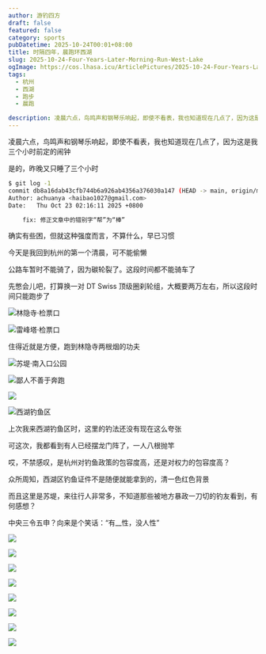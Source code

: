 ```yaml
---
author: 游钓四方
draft: false
featured: false
category: sports
pubDatetime: 2025-10-24T00:01+08:00
title: 时隔四年，晨跑环西湖
slug: 2025-10-24-Four-Years-Later-Morning-Run-West-Lake
ogImage: https://cos.lhasa.icu/ArticlePictures/2025-10-24-Four-Years-Later-Morning-Run-West-Lake/20251023192937_485_266.jpg_81
tags:
  - 杭州
  - 西湖
  - 跑步
  - 晨跑

description: 凌晨六点，鸟鸣声和钢琴乐响起，即使不看表，我也知道现在几点了，因为这是我三个小时前定的闹钟
---
```


凌晨六点，鸟鸣声和钢琴乐响起，即使不看表，我也知道现在几点了，因为这是我三个小时前定的闹钟

是的，昨晚又只睡了三个小时

```bash
$ git log -1
commit db8a16dab43cfb744b6a926ab4356a376030a147 (HEAD -> main, origin/main, origin/HEAD)
Author: achuanya <haibao1027@gmail.com>
Date:   Thu Oct 23 02:16:11 2025 +0800

    fix: 修正文章中的错别字“帮”为“棒”
```

确实有些困，但就这种强度而言，不算什么，早已习惯

今天是我回到杭州的第一个清晨，可不能偷懒

公路车暂时不能骑了，因为碳轮裂了。这段时间都不能骑车了

先憋会儿吧，打算换一对 DT Swiss 顶级圈刹轮组，大概要两万左右，所以这段时间只能跑步了

<Img
  src="20251023192813_480_266.jpg"
  alt="林隐寺·检票口"
/>

<Img
  src="20251023192849_481_266.jpg"
  alt="雷峰塔·检票口"
/>

住得近就是方便，跑到林隐寺两根烟的功夫

<Img
  src="20251023192916_482_266.jpg"
  alt="苏堤·南入口公园"
/>

<Img
  src="20251023192929_483_266.jpg"
  alt="鄙人不善于奔跑"
/>

<Img
  src="20251023192937_485_266.jpg"
  alt=" "
/>

<Img
  src="20251023192944_486_266.jpg"
  alt="西湖钓鱼区"
/>

上次我来西湖钓鱼区时，这里的钓法还没有现在这么夸张

可这次，我都看到有人已经摆龙门阵了，一人八根抛竿

哎，不禁感叹，是杭州对钓鱼政策的包容度高，还是对权力的包容度高？

众所周知，西湖区钓鱼证件不是随便就能拿到的，清一色红色背景

而且这里是苏堤，来往行人非常多，不知道那些被地方暴政一刀切的钓友看到，有何感想？

中央三令五申？向来是个笑话：“有__性，没人性”

<Img
  src="20251023192953_487_266.jpg"
  alt=" "
/>

<Img
  src="20251023193002_488_266.jpg"
  alt=" "
/>

<Img
  src="20251023193015_489_266.jpg"
  alt=" "
/>

<Img
  src="20251023193026_490_266.jpg"
  alt=" "
/>

<Img
  src="20251023193037_491_266.jpg"
  alt=" "
/>

<Img
  src="20251023193055_493_266.jpg"
  alt=" "
/>

<Img
  src="20251023193105_494_266.jpg"
  alt=" "
/>

<Img
  src="20251023193106_495_266.png"
  alt=" "
  exif={false}
/>
